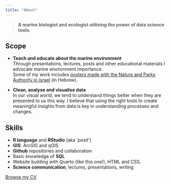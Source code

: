 ```yaml
---
title: "About"
---
```


> **A marine biologist and ecologist utilising the power of data science tools.**

## Scope

-   **Teach and educate about the marine environment**\
    Through presentations, lectures, posts and other educational materials I advocate marine environment importance.\
    Some of my work includes [posters made with the Nature and Parks Authority in Israel](https://www.parks.org.il/article/%d7%9b%d7%a8%d7%96%d7%95%d7%aa-%d7%99%d7%9e%d7%99%d7%95%d7%aa/) (in Hebrew).

-   **Clean, analyse and visualise data**\
    In our visual world, we tend to understand things better when they are presented to us this way. I believe that using the right tools to create meaningful insights from data is key in understanding processes and changes.

## Skills

-   **R language** and **RStudio** (aka *'posit'*)
-   **GIS**: ArcGIS and qGIS
-   **Github** repositories and collaboration
-   Basic knowledge of **SQL**
-   Website building with Quarto (like this one!), HTML and CSS.
-   **Science communication**, lectures, presentations, writing

[Browse my CV](my_cv.qmd){.button}
